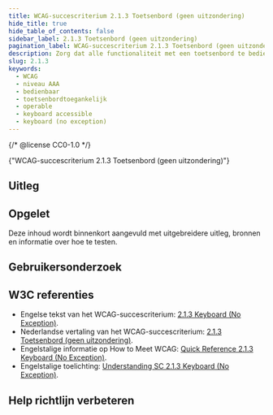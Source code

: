 ```yaml
---
title: WCAG-succescriterium 2.1.3 Toetsenbord (geen uitzondering)
hide_title: true
hide_table_of_contents: false
sidebar_label: 2.1.3 Toetsenbord (geen uitzondering)
pagination_label: WCAG-succescriterium 2.1.3 Toetsenbord (geen uitzondering)
description: Zorg dat alle functionaliteit met een toetsenbord te bedienen is. Hier gelden geen uitzonderingen.
slug: 2.1.3
keywords:
  - WCAG
  - niveau AAA
  - bedienbaar
  - toetsenbordtoegankelijk
  - operable
  - keyboard accessible
  - keyboard (no exception)
---
```


{/* @license CC0-1.0 */}


<WcagHeadingGroup level={1} conformanceLevel="Niveau AAA">
  {"WCAG-succescriterium 2.1.3 Toetsenbord (geen uitzondering)"}
</WcagHeadingGroup>

<SpotlightSection>
  <Markdown omitH1 headinglevel={3}>
    <AAAMessage />
  </Markdown>
</SpotlightSection>

## Uitleg

<Summary />

## Opgelet

Deze inhoud wordt binnenkort aangevuld met uitgebreidere uitleg, bronnen en informatie over hoe te testen.

## Gebruikersonderzoek

<CTAGebruikersonderzoek />

## W3C referenties

- Engelse tekst van het WCAG-succescriterium: [<span lang="en">2.1.3 Keyboard (No Exception)</span>](https://www.w3.org/TR/WCAG22/#keyboard-no-exception).
- Nederlandse vertaling van het WCAG-succescriterium: [2.1.3 Toetsenbord (geen uitzondering)](https://www.w3.org/Translations/WCAG22-nl/#toetsenbord-geen-uitzondering).
- Engelstalige informatie op <span lang="en">How to Meet WCAG</span>: [<span lang="en">Quick Reference 2.1.3 Keyboard (No Exception)</span>](https://www.w3.org/WAI/WCAG22/quickref/#keyboard-no-exception).
- Engelstalige toelichting: [<span lang="en">Understanding SC 2.1.3 Keyboard (No Exception)</span>](https://www.w3.org/WAI/WCAG22/Understanding/keyboard-no-exception.html).

<SpotlightSection>
  <Markdown omitH1 headinglevel={3}>
    <Disclaimer />
  </Markdown>
</SpotlightSection>

## Help richtlijn verbeteren

<Markdown omitH1 headinglevel={3}>
  <WCAGFooterInfo />
</Markdown>
